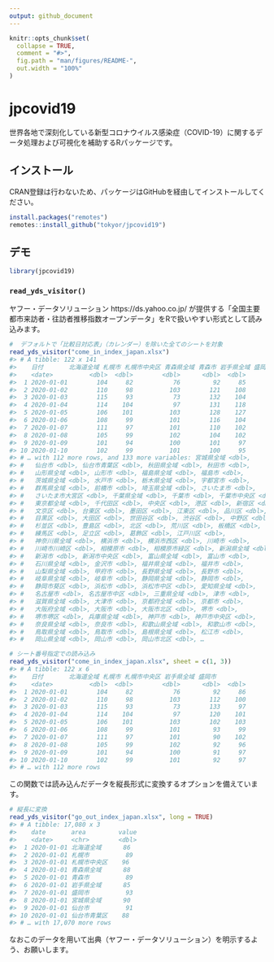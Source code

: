 ```yaml
---
output: github_document
---
```


<!-- README.md is generated from README.Rmd. Please edit that file -->

```r
knitr::opts_chunk$set(
  collapse = TRUE,
  comment = "#>",
  fig.path = "man/figures/README-",
  out.width = "100%"
)
```

# jpcovid19

<!-- badges: start -->
<!-- badges: end -->

世界各地で深刻化している新型コロナウイルス感染症（COVID-19）に関するデータ処理および可視化を補助するRパッケージです。

## インストール

CRAN登録は行わないため、パッケージはGitHubを経由してインストールしてください。

``` r
install.packages("remotes")
remotes::install_github("tokyor/jpcovid19")
```

## デモ

```r
library(jpcovid19)
```

### `read_yds_visitor()`

ヤフー・データソリューション https://ds.yahoo.co.jp/ が提供する「全国主要都市来訪者・往訪者推移指数オープンデータ」をRで扱いやすい形式として読み込みます。

```r
#  デフォルトで「比較日対応表」（カレンダー）を除いた全てのシートを対象
read_yds_visitor("come_in_index_japan.xlsx")
#> # A tibble: 122 x 141
#>    日付       北海道全域 札幌市 札幌市中央区 青森県全域 青森市 岩手県全域 盛岡市
#>    <date>          <dbl>  <dbl>        <dbl>      <dbl>  <dbl>      <dbl>  <dbl>
#>  1 2020-01-01        104     82           76         92     85         92     86
#>  2 2020-01-02        110     98          103        121    108        112    100
#>  3 2020-01-03        115     93           73        132    104        133     97
#>  4 2020-01-04        114    104           97        131    118        120    101
#>  5 2020-01-05        106    101          103        128    127        102    103
#>  6 2020-01-06        108     99          101        116    104         93     99
#>  7 2020-01-07        111     97          101        110    102         90    102
#>  8 2020-01-08        105     99          102        104    102         92     96
#>  9 2020-01-09        101     94          100        101     97         91     97
#> 10 2020-01-10        102     99          101        100     95         92     97
#> # … with 112 more rows, and 133 more variables: 宮城県全域 <dbl>,
#> #   仙台市 <dbl>, 仙台市青葉区 <dbl>, 秋田県全域 <dbl>, 秋田市 <dbl>,
#> #   山形県全域 <dbl>, 山形市 <dbl>, 福島県全域 <dbl>, 福島市 <dbl>,
#> #   茨城県全域 <dbl>, 水戸市 <dbl>, 栃木県全域 <dbl>, 宇都宮市 <dbl>,
#> #   群馬県全域 <dbl>, 前橋市 <dbl>, 埼玉県全域 <dbl>, さいたま市 <dbl>,
#> #   さいたま市大宮区 <dbl>, 千葉県全域 <dbl>, 千葉市 <dbl>, 千葉市中央区 <dbl>,
#> #   東京都全域 <dbl>, 千代田区 <dbl>, 中央区 <dbl>, 港区 <dbl>, 新宿区 <dbl>,
#> #   文京区 <dbl>, 台東区 <dbl>, 墨田区 <dbl>, 江東区 <dbl>, 品川区 <dbl>,
#> #   目黒区 <dbl>, 大田区 <dbl>, 世田谷区 <dbl>, 渋谷区 <dbl>, 中野区 <dbl>,
#> #   杉並区 <dbl>, 豊島区 <dbl>, 北区 <dbl>, 荒川区 <dbl>, 板橋区 <dbl>,
#> #   練馬区 <dbl>, 足立区 <dbl>, 葛飾区 <dbl>, 江戸川区 <dbl>,
#> #   神奈川県全域 <dbl>, 横浜市 <dbl>, 横浜市西区 <dbl>, 川崎市 <dbl>,
#> #   川崎市川崎区 <dbl>, 相模原市 <dbl>, 相模原市緑区 <dbl>, 新潟県全域 <dbl>,
#> #   新潟市 <dbl>, 新潟市中央区 <dbl>, 富山県全域 <dbl>, 富山市 <dbl>,
#> #   石川県全域 <dbl>, 金沢市 <dbl>, 福井県全域 <dbl>, 福井市 <dbl>,
#> #   山梨県全域 <dbl>, 甲府市 <dbl>, 長野県全域 <dbl>, 長野市 <dbl>,
#> #   岐阜県全域 <dbl>, 岐阜市 <dbl>, 静岡県全域 <dbl>, 静岡市 <dbl>,
#> #   静岡市葵区 <dbl>, 浜松市 <dbl>, 浜松市中区 <dbl>, 愛知県全域 <dbl>,
#> #   名古屋市 <dbl>, 名古屋市中区 <dbl>, 三重県全域 <dbl>, 津市 <dbl>,
#> #   滋賀県全域 <dbl>, 大津市 <dbl>, 京都府全域 <dbl>, 京都市 <dbl>,
#> #   大阪府全域 <dbl>, 大阪市 <dbl>, 大阪市北区 <dbl>, 堺市 <dbl>,
#> #   堺市堺区 <dbl>, 兵庫県全域 <dbl>, 神戸市 <dbl>, 神戸市中央区 <dbl>,
#> #   奈良県全域 <dbl>, 奈良市 <dbl>, 和歌山県全域 <dbl>, 和歌山市 <dbl>,
#> #   鳥取県全域 <dbl>, 鳥取市 <dbl>, 島根県全域 <dbl>, 松江市 <dbl>,
#> #   岡山県全域 <dbl>, 岡山市 <dbl>, 岡山市北区 <dbl>, …

# シート番号指定での読み込み
read_yds_visitor("come_in_index_japan.xlsx", sheet = c(1, 3))
#> # A tibble: 122 x 6
#>    日付       北海道全域 札幌市 札幌市中央区 岩手県全域 盛岡市
#>    <date>          <dbl>  <dbl>        <dbl>      <dbl>  <dbl>
#>  1 2020-01-01        104     82           76         92     86
#>  2 2020-01-02        110     98          103        112    100
#>  3 2020-01-03        115     93           73        133     97
#>  4 2020-01-04        114    104           97        120    101
#>  5 2020-01-05        106    101          103        102    103
#>  6 2020-01-06        108     99          101         93     99
#>  7 2020-01-07        111     97          101         90    102
#>  8 2020-01-08        105     99          102         92     96
#>  9 2020-01-09        101     94          100         91     97
#> 10 2020-01-10        102     99          101         92     97
#> # … with 112 more rows
```

この関数では読み込んだデータを縦長形式に変換するオプションを備えています。

```r
# 縦長に変換
read_yds_visitor("go_out_index_japan.xlsx", long = TRUE)
#> # A tibble: 17,080 x 3
#>    date       area         value
#>    <date>     <chr>        <dbl>
#>  1 2020-01-01 北海道全域      86
#>  2 2020-01-01 札幌市          89
#>  3 2020-01-01 札幌市中央区    96
#>  4 2020-01-01 青森県全域      88
#>  5 2020-01-01 青森市          89
#>  6 2020-01-01 岩手県全域      85
#>  7 2020-01-01 盛岡市          93
#>  8 2020-01-01 宮城県全域      90
#>  9 2020-01-01 仙台市          91
#> 10 2020-01-01 仙台市青葉区    88
#> # … with 17,070 more rows

```

なおこのデータを用いて出典（ヤフー・データソリューション）を明示するよう、お願いします。





